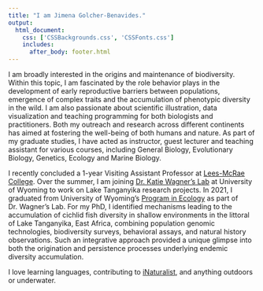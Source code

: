 ```yaml
---
title: "I am Jimena Golcher-Benavides."
output: 
  html_document:
    css: ['CSSBackgrounds.css', 'CSSFonts.css']
    includes:
      after_body: footer.html
---
```


<!-- This adds my headshot, floating to the left of the text and with 20 pixels of padding around it.  -->

<script>
   $(document).ready(function() {
     $head = $('#header');
     $head.prepend('<img src=\"Jime22.jpg\" style=\"float: left;width: 300px;padding: 20px\"/>')
   });
</script>

 I am broadly interested in the origins and maintenance of biodiversity. Within this topic, I am fascinated by the role behavior plays in the development of early reproductive barriers between populations, emergence of complex traits and the accumulation of phenotypic diversity in the wild. I am also passionate about scientific illustration, data visualization and teaching programming for both biologists and practitioners. Both my outreach and research across different continents has aimed at fostering the well-being of both humans and nature. As part of my graduate studies, I have acted as instructor, guest lecturer and teaching assistant for various courses, including General Biology, Evolutionary Biology, Genetics, Ecology and Marine Biology.  

 
I recently concluded a 1-year Visiting Assistant Professor at [Lees-McRae College](https://www.lmc.edu). Over the summer, I am joining [Dr. Katie Wagner's Lab](https://cewagnerlab.com) at University of Wyoming to work on Lake Tanganyika research projects. In 2021, I graduated from University of Wyoming's [Program in Ecology](http://www.uwyo.edu/pie/) as part of Dr. Wagner's Lab. For my PhD, I identified mechanisms leading to the accumulation of cichlid fish diversity in shallow environments in the littoral of Lake Tanganyika, East Africa, combining population genomic technologies, biodiversity surveys, behavioral assays, and natural history observations. Such an integrative approach provided a unique glimpse into both the origination and persistence processes underlying endemic diversity accumulation.  


I love learning languages, contributing to [iNaturalist](https://www.inaturalist.org/users/318056), and anything outdoors or underwater.
